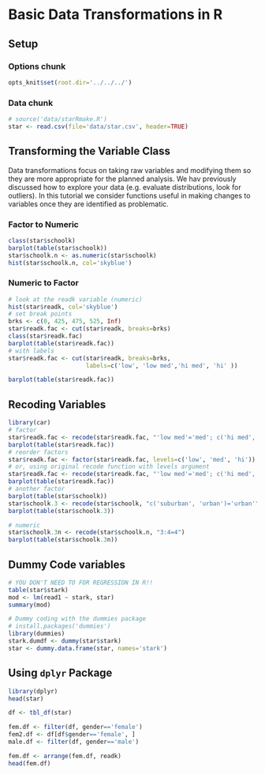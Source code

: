 Basic Data Transformations in R
========================================================
## Setup
### Options chunk
```r
opts_knit$set(root.dir='../../../')
```

### Data chunk
```r
# source('data/starRmake.R')
star <- read.csv(file='data/star.csv', header=TRUE)
```

## Transforming the Variable Class
Data transformations focus on taking raw variables and modifying them so they are more appropriate for the planned analysis.  We hav previously discussed how to explore your data (e.g. evaluate distributions, look for outliers). In this tutorial we consider functions useful in making changes to variables once they are identified as problematic.

### Factor to Numeric
```r
class(star$schoolk)
barplot(table(star$schoolk))
star$schoolk.n <- as.numeric(star$schoolk)
hist(star$schoolk.n, col='skyblue')
```

### Numeric to Factor

```r
# look at the readk variable (numeric)
hist(star$readk, col='skyblue')
# set break points
brks <- c(0, 425, 475, 525, Inf)
star$readk.fac <- cut(star$readk, breaks=brks)
class(star$readk.fac)
barplot(table(star$readk.fac))
# with labels
star$readk.fac <- cut(star$readk, breaks=brks, 
                      labels=c('low', 'low med','hi med', 'hi' ))

barplot(table(star$readk.fac))
```

## Recoding  Variables
```r
library(car)
# factor
star$readk.fac <- recode(star$readk.fac, "'low med'='med'; c('hi med', 'hi')= 'hi'")
barplot(table(star$readk.fac))
# reorder factors
star$readk.fac <- factor(star$readk.fac, levels=c('low', 'med', 'hi'))
# or, using original recode function with levels argument
star$readk.fac <- recode(star$readk.fac, "'low med'='med'; c('hi med', 'hi')= 'hi'", levels=c('low', 'med','hi'))
barplot(table(star$readk.fac))
# another factor
barplot(table(star$schoolk))
star$schoolk.3 <- recode(star$schoolk, "c('suburban', 'urban')='urban'")
barplot(table(star$schoolk.3))

# numeric 
star$schoolk.3n <- recode(star$schoolk.n, "3:4=4")
barplot(table(star$schoolk.3n))
```

## Dummy Code variables
```r
# YOU DON'T NEED TO FOR REGRESSION IN R!!
table(star$stark)
mod <- lm(read1 ~ stark, star)
summary(mod)

# Dummy coding with the dummies package
# install.packages('dummies')
library(dummies)
stark.dumdf <- dummy(star$stark)
star <- dummy.data.frame(star, names='stark')
```

## Using  ```dplyr``` Package
```r
library(dplyr)
head(star)

df <- tbl_df(star)

fem.df <- filter(df, gender=='female')
fem2.df <- df[df$gender=='female', ]
male.df <- filter(df, gender=='male')

fem.df <- arrange(fem.df, readk)
head(fem.df)
```
